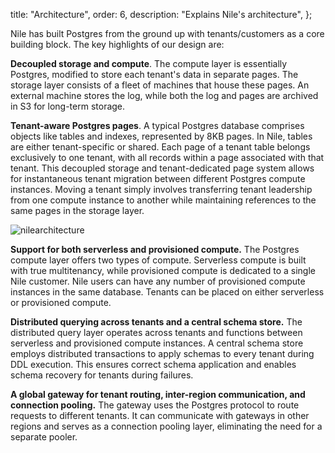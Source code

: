  title: "Architecture",
  order: 6,
  description: "Explains Nile's architecture",
};

Nile has built Postgres from the ground up with tenants/customers as a core building block. The key highlights of our design are:

**Decoupled storage and compute**. The compute layer is essentially Postgres, modified to store each tenant's data in separate pages. The storage layer consists of a fleet of machines that house these pages. An external machine stores the log, while both the log and pages are archived in S3 for long-term storage.

**Tenant-aware Postgres pages**. A typical Postgres database comprises objects like tables and indexes, represented by 8KB pages. In Nile, tables are either tenant-specific or shared. Each page of a tenant table belongs exclusively to one tenant, with all records within a page associated with that tenant. This decoupled storage and tenant-dedicated page system allows for instantaneous tenant migration between different Postgres compute instances. Moving a tenant simply involves transferring tenant leadership from one compute instance to another while maintaining references to the same pages in the storage layer.

![nilearchitecture](/docs/nile-arch.png)

**Support for both serverless and provisioned compute.** The Postgres compute layer offers two types of compute. Serverless compute is built with true multitenancy, while provisioned compute is dedicated to a single Nile customer. Nile users can have any number of provisioned compute instances in the same database. Tenants can be placed on either serverless or provisioned compute.

**Distributed querying across tenants and a central schema store.** The distributed query layer operates across tenants and functions between serverless and provisioned compute instances. A central schema store employs distributed transactions to apply schemas to every tenant during DDL execution. This ensures correct schema application and enables schema recovery for tenants during failures.

**A global gateway for tenant routing, inter-region communication, and connection pooling.** The gateway uses the Postgres protocol to route requests to different tenants. It can communicate with gateways in other regions and serves as a connection pooling layer, eliminating the need for a separate pooler.
